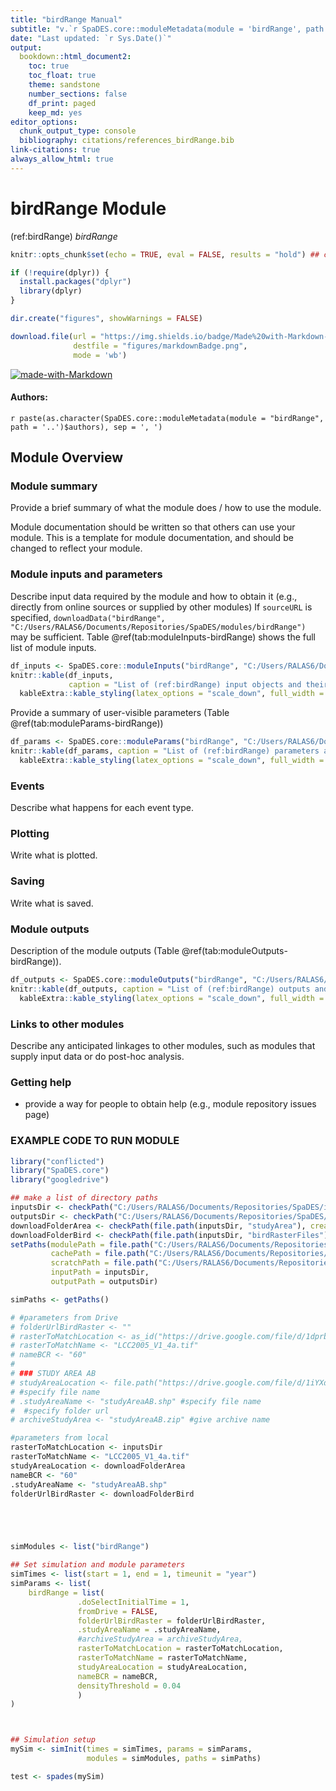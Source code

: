 ```yaml
---
title: "birdRange Manual"
subtitle: "v.`r SpaDES.core::moduleMetadata(module = 'birdRange', path = '..')$version`"
date: "Last updated: `r Sys.Date()`"
output:
  bookdown::html_document2:
    toc: true
    toc_float: true
    theme: sandstone
    number_sections: false
    df_print: paged
    keep_md: yes
editor_options:
  chunk_output_type: console
  bibliography: citations/references_birdRange.bib
link-citations: true
always_allow_html: true
---
```


# birdRange Module

<!-- the following are text references used in captions for LaTeX compatibility -->
(ref:birdRange) *birdRange*

```r
knitr::opts_chunk$set(echo = TRUE, eval = FALSE, results = "hold") ## change to eval = TRUE if all chunks are to be evaluated

if (!require(dplyr)) {
  install.packages("dplyr")
  library(dplyr)
}

dir.create("figures", showWarnings = FALSE)

download.file(url = "https://img.shields.io/badge/Made%20with-Markdown-1f425f.png",
              destfile = "figures/markdownBadge.png",
              mode = 'wb')
```

[![made-with-Markdown](figures/markdownBadge.png)](https://commonmark.org)

<!-- if knitting to pdf remember to add the pandoc_args: ["--extract-media", "."] option to yml in order to get the badge images -->

#### Authors:

`r paste(as.character(SpaDES.core::moduleMetadata(module = "birdRange", path = '..')$authors), sep = ', ')`
<!-- ideally separate authors with new lines, '\n' not working -->

## Module Overview

### Module summary

Provide a brief summary of what the module does / how to use the module.

Module documentation should be written so that others can use your module.
This is a template for module documentation, and should be changed to reflect your module.

### Module inputs and parameters

Describe input data required by the module and how to obtain it (e.g., directly from online sources or supplied by other modules)
If `sourceURL` is specified, `downloadData("birdRange", "C:/Users/RALAS6/Documents/Repositories/SpaDES/modules/birdRange")` may be sufficient.
Table \@ref(tab:moduleInputs-birdRange) shows the full list of module inputs.

```r
df_inputs <- SpaDES.core::moduleInputs("birdRange", "C:/Users/RALAS6/Documents/Repositories/SpaDES/modules")
knitr::kable(df_inputs,
             caption = "List of (ref:birdRange) input objects and their description.") %>%
  kableExtra::kable_styling(latex_options = "scale_down", full_width = TRUE)
```

Provide a summary of user-visible parameters (Table \@ref(tab:moduleParams-birdRange))


```r
df_params <- SpaDES.core::moduleParams("birdRange", "C:/Users/RALAS6/Documents/Repositories/SpaDES/modules")
knitr::kable(df_params, caption = "List of (ref:birdRange) parameters and their description.") %>%
  kableExtra::kable_styling(latex_options = "scale_down", full_width = TRUE)
```

### Events

Describe what happens for each event type.

### Plotting

Write what is plotted.

### Saving

Write what is saved.

### Module outputs

Description of the module outputs (Table \@ref(tab:moduleOutputs-birdRange)).

```r
df_outputs <- SpaDES.core::moduleOutputs("birdRange", "C:/Users/RALAS6/Documents/Repositories/SpaDES/modules")
knitr::kable(df_outputs, caption = "List of (ref:birdRange) outputs and their description.") %>%
  kableExtra::kable_styling(latex_options = "scale_down", full_width = TRUE)
```

### Links to other modules

Describe any anticipated linkages to other modules, such as modules that supply input data or do post-hoc analysis.

### Getting help

-   provide a way for people to obtain help (e.g., module repository issues page)

### EXAMPLE CODE TO RUN MODULE

```r

library("conflicted")
library("SpaDES.core")
library("googledrive")

## make a list of directory paths
inputsDir <- checkPath("C:/Users/RALAS6/Documents/Repositories/SpaDES/inputs", create = TRUE)
outputsDir <- checkPath("C:/Users/RALAS6/Documents/Repositories/SpaDES/outputs", create = TRUE)
downloadFolderArea <- checkPath(file.path(inputsDir, "studyArea"), create = TRUE)
downloadFolderBird <- checkPath(file.path(inputsDir, "birdRasterFiles"), create = TRUE)
setPaths(modulePath = file.path("C:/Users/RALAS6/Documents/Repositories/SpaDES/modules"),
         cachePath = file.path("C:/Users/RALAS6/Documents/Repositories/SpaDES/cache"),
         scratchPath = file.path("C:/Users/RALAS6/Documents/Repositories/SpaDES/scratch"),
         inputPath = inputsDir,
         outputPath = outputsDir)

simPaths <- getPaths()

# #parameters from Drive
# folderUrlBirdRaster <- ""
# rasterToMatchLocation <- as_id("https://drive.google.com/file/d/1dprb9sQZAUP6ty4BOQMbFf4gSiHKnvqp/view?usp=share_link")
# rasterToMatchName <- "LCC2005_V1_4a.tif"
# nameBCR <- "60"
# 
# ### STUDY AREA AB
# studyAreaLocation <- file.path("https://drive.google.com/file/d/1iYXdXFcZex304o5voX6igFm5EC0ck1Bp/view?usp=sharing")
# #specify file name
# .studyAreaName <- "studyAreaAB.shp" #specify file name
#  #specify folder url
# archiveStudyArea <- "studyAreaAB.zip" #give archive name

#parameters from local
rasterToMatchLocation <- inputsDir
rasterToMatchName <- "LCC2005_V1_4a.tif"
studyAreaLocation <- downloadFolderArea
nameBCR <- "60"
.studyAreaName <- "studyAreaAB.shp"
folderUrlBirdRaster <- downloadFolderBird





simModules <- list("birdRange")

## Set simulation and module parameters
simTimes <- list(start = 1, end = 1, timeunit = "year")
simParams <- list(
    birdRange = list( 
               .doSelectInitialTime = 1,
               fromDrive = FALSE,
               folderUrlBirdRaster = folderUrlBirdRaster,
               .studyAreaName = .studyAreaName,
               #archiveStudyArea = archiveStudyArea,
               rasterToMatchLocation = rasterToMatchLocation,
               rasterToMatchName = rasterToMatchName,
               studyAreaLocation = studyAreaLocation,
               nameBCR = nameBCR,
               densityThreshold = 0.04
               )
)



## Simulation setup
mySim <- simInit(times = simTimes, params = simParams, 
                 modules = simModules, paths = simPaths)

test <- spades(mySim)

```

